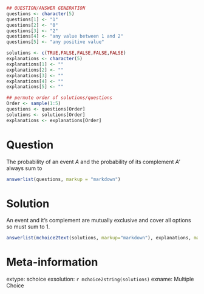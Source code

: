 ```r
## QUESTION/ANSWER GENERATION
questions <- character(5)
questions[1] <- "1"
questions[2] <- "0"
questions[3] <- "2"
questions[4] <- "any value between 1 and 2"
questions[5] <- "any positive value"

solutions <- c(TRUE,FALSE,FALSE,FALSE,FALSE)
explanations <- character(5)
explanations[1] <- ""
explanations[2] <- ""
explanations[3] <- ""
explanations[4] <- ""
explanations[5] <- ""

## permute order of solutions/questions
Order <- sample(1:5)
questions <- questions[Order]
solutions <- solutions[Order]
explanations <- explanations[Order]  
```

Question
========

The probability of an event $A$ and the probability of its complement $A'$ always sum to

```r
answerlist(questions, markup = "markdown")
```

Solution
========

An event and it's complement are mutually exclusive and cover all options so must sum to 1.

```r
answerlist(mchoice2text(solutions, markup="markdown"), explanations, markup = "markdown")
```

Meta-information
================

extype: schoice
exsolution: `r mchoice2string(solutions)`
exname: Multiple Choice